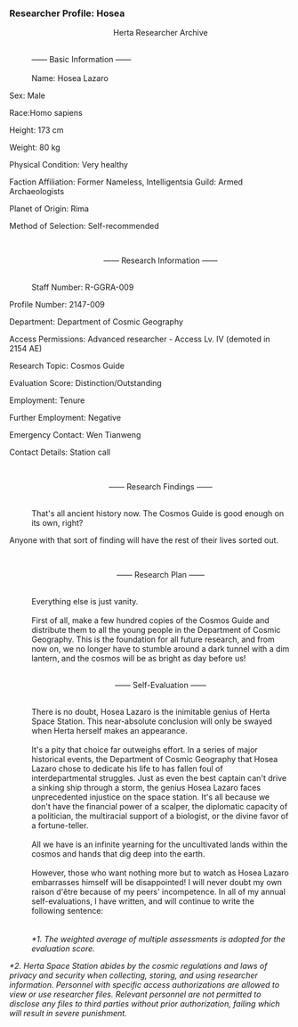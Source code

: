 ===Researcher Profile: Hosea===
:<div align="center">Herta Researcher Archive
:<br />&mdash;&mdash; Basic Information &mdash;&mdash; </div>
:<br />Name: Hosea Lazaro
:
Sex: Male
:
Race:Homo sapiens
:
Height: 173 cm
:
Weight: 80 kg
:
Physical Condition: Very healthy
:
Faction Affiliation: Former Nameless, Intelligentsia Guild: Armed Archaeologists
:
Planet of Origin: Rima
:
Method of Selection: Self-recommended
:<br /><div align="center">&mdash;&mdash; Research Information &mdash;&mdash; </div>
:<br />Staff Number: R-GGRA-009
:
Profile Number: 2147-009
:
Department: Department of Cosmic Geography
:
Access Permissions: Advanced researcher - Access Lv. IV (demoted in 2154 AE)
:
Research Topic: Cosmos Guide
:
Evaluation Score: Distinction/Outstanding
:
Employment: Tenure
:
Further Employment: Negative
:
Emergency Contact: Wen Tianweng
:
Contact Details: Station call
:<br /><div align="center">&mdash;&mdash; Research Findings &mdash;&mdash; </div>
:<br />That's all ancient history now. The Cosmos Guide is good enough on its own, right?
:
Anyone with that sort of finding will have the rest of their lives sorted out.
:<br /><div align="center">&mdash;&mdash; Research Plan &mdash;&mdash; </div>
:<br />Everything else is just vanity.
:<br />First of all, make a few hundred copies of the Cosmos Guide and distribute them to all the young people in the Department of Cosmic Geography. This is the foundation for all future research, and from now on, we no longer have to stumble around a dark tunnel with a dim lantern, and the cosmos will be as bright as day before us!
:<br /><div align="center">&mdash;&mdash; Self-Evaluation &mdash;&mdash; </div>
:<br />There is no doubt, Hosea Lazaro is the inimitable genius of Herta Space Station. This near-absolute conclusion will only be swayed when Herta herself makes an appearance.
:<br />It's a pity that choice far outweighs effort. In a series of major historical events, the Department of Cosmic Geography that Hosea Lazaro chose to dedicate his life to has fallen foul of interdepartmental struggles. Just as even the best captain can't drive a sinking ship through a storm, the genius Hosea Lazaro faces unprecedented injustice on the space station. It's all because we don't have the financial power of a scalper, the diplomatic capacity of a politician, the multiracial support of a biologist, or the divine favor of a fortune-teller.
:<br />All we have is an infinite yearning for the uncultivated lands within the cosmos and hands that dig deep into the earth.
:<br />However, those who want nothing more but to watch as Hosea Lazaro embarrasses himself will be disappointed! I will never doubt my own raison d'être because of my peers' incompetence. In all of my annual self-evaluations, I have written, and will continue to write the following sentence:
:<br />{{Size|18|Hosea Lazaro IS the inimitable genius of Herta Space Station!}}
:<br />''*1. The weighted average of multiple assessments is adopted for the evaluation score.''
:
''*2. Herta Space Station abides by the cosmic regulations and laws of privacy and security when collecting, storing, and using researcher information. Personnel with specific access authorizations are allowed to view or use researcher files. Relevant personnel are not permitted to disclose any files to third parties without prior authorization, failing which will result in severe punishment.''
